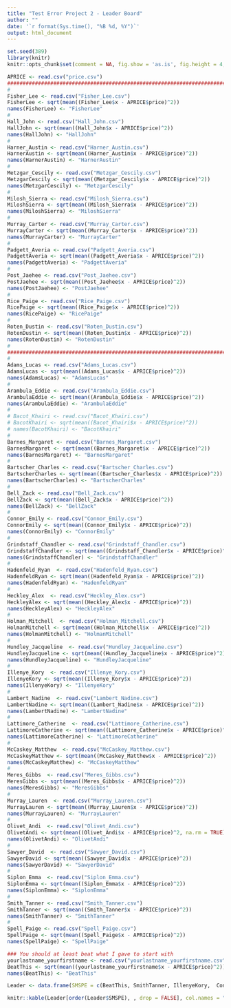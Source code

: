 ```yaml
---
title: "Test Error Project 2 - Leader Board"
author: ""
date: '`r format(Sys.time(), "%B %d, %Y")`'
output: html_document
---
```


```r
set.seed(389)
library(knitr)
knitr::opts_chunk$set(comment = NA, fig.show = 'as.is', fig.height = 4, fig.width = 4, prompt = TRUE, highlight = TRUE, tidy = FALSE, warning = FALSE, message = FALSE, tidy.opts=list(blank = TRUE, width.cutoff= 75, cache = TRUE))
```


```r
APRICE <- read.csv("price.csv")
#########################################################################
#
Fisher_Lee <- read.csv("Fisher_Lee.csv")
FisherLee <- sqrt(mean((Fisher_Lee$x - APRICE$price)^2))
names(FisherLee) <- "FisherLee"
#
Hall_John <- read.csv("Hall_John.csv")
HallJohn <- sqrt(mean((Hall_John$x - APRICE$price)^2))
names(HallJohn) <- "HallJohn"
#
Harner_Austin <- read.csv("Harner_Austin.csv")
HarnerAustin <- sqrt(mean((Harner_Austin$x - APRICE$price)^2))
names(HarnerAustin) <- "HarnerAustin"
#
Metzgar_Cescily <- read.csv("Metzgar_Cescily.csv")
MetzgarCescily <- sqrt(mean((Metzgar_Cescily$x - APRICE$price)^2))
names(MetzgarCescily) <- "MetzgarCescily"
#
Milosh_Sierra <- read.csv("Milosh_Sierra.csv")
MiloshSierra <- sqrt(mean((Milosh_Sierra$x - APRICE$price)^2))
names(MiloshSierra) <- "MiloshSierra"
#
Murray_Carter <- read.csv("Murray_Carter.csv")
MurrayCarter <- sqrt(mean((Murray_Carter$x - APRICE$price)^2))
names(MurrayCarter) <- "MurrayCarter"
#
Padgett_Averia <- read.csv("Padgett_Averia.csv")
PadgettAveria <- sqrt(mean((Padgett_Averia$x - APRICE$price)^2))
names(PadgettAveria) <- "PadgettAveria"
#
Post_Jaehee <- read.csv("Post_Jaehee.csv")
PostJaehee <- sqrt(mean((Post_Jaehee$x - APRICE$price)^2))
names(PostJaehee) <- "PostJaehee"
#
Rice_Paige <- read.csv("Rice_Paige.csv")
RicePaige <- sqrt(mean((Rice_Paige$x - APRICE$price)^2))
names(RicePaige) <- "RicePaige"
#
Roten_Dustin <- read.csv("Roten_Dustin.csv")
RotenDustin <- sqrt(mean((Roten_Dustin$x - APRICE$price)^2))
names(RotenDustin) <- "RotenDustin"
#
#########################################################################
#
Adams_Lucas <- read.csv("Adams_Lucas.csv")
AdamsLucas <- sqrt(mean((Adams_Lucas$x - APRICE$price)^2))
names(AdamsLucas) <- "AdamsLucas"
#
Arambula_Eddie <- read.csv("Arambula_Eddie.csv")
ArambulaEddie <- sqrt(mean((Arambula_Eddie$x - APRICE$price)^2))
names(ArambulaEddie) <- "ArambulaEddie"
#
# Bacot_Khairi <- read.csv("Bacot_Khairi.csv")
# BacotKhairi <- sqrt(mean((Bacot_Khairi$x - APRICE$price)^2))
# names(BacotKhairi) <- "BacotKhairi"
#
Barnes_Margaret <- read.csv("Barnes_Margaret.csv")
BarnesMargaret <- sqrt(mean((Barnes_Margaret$x - APRICE$price)^2))
names(BarnesMargaret) <- "BarnesMargaret"
#
Bartscher_Charles <- read.csv("Bartscher_Charles.csv")
BartscherCharles <- sqrt(mean((Bartscher_Charles$x - APRICE$price)^2))
names(BartscherCharles) <- "BartscherCharles"
#
Bell_Zack <- read.csv("Bell_Zack.csv")
BellZack <- sqrt(mean((Bell_Zack$x - APRICE$price)^2))
names(BellZack) <- "BellZack"
#
Connor_Emily <- read.csv("Connor_Emily.csv")
ConnorEmily <- sqrt(mean((Connor_Emily$x - APRICE$price)^2))
names(ConnorEmily) <- "ConnorEmily"
#
Grindstaff_Chandler <- read.csv("Grindstaff_Chandler.csv")
GrindstaffChandler <- sqrt(mean((Grindstaff_Chandler$x - APRICE$price)^2))
names(GrindstaffChandler) <- "GrindstaffChandler"
#
Hadenfeld_Ryan  <- read.csv("Hadenfeld_Ryan.csv")
HadenfeldRyan <- sqrt(mean((Hadenfeld_Ryan$x - APRICE$price)^2))
names(HadenfeldRyan) <- "HadenfeldRyan"
#
Heckley_Alex  <- read.csv("Heckley_Alex.csv")
HeckleyAlex <- sqrt(mean((Heckley_Alex$x - APRICE$price)^2))
names(HeckleyAlex) <- "HeckleyAlex"
#
Holman_Mitchell  <- read.csv("Holman_Mitchell.csv")
HolmanMitchell <- sqrt(mean((Holman_Mitchell$x - APRICE$price)^2))
names(HolmanMitchell) <- "HolmanMitchell"
#
Hundley_Jacqueline  <- read.csv("Hundley_Jacqueline.csv")
HundleyJacqueline <- sqrt(mean((Hundley_Jacqueline$x - APRICE$price)^2))
names(HundleyJacqueline) <- "HundleyJacqueline"
#
Illenye_Kory  <- read.csv("Illenye_Kory.csv")
IllenyeKory <- sqrt(mean((Illenye_Kory$x - APRICE$price)^2))
names(IllenyeKory) <- "IllenyeKory"
#
Lambert_Nadine  <- read.csv("Lambert_Nadine.csv")
LambertNadine <- sqrt(mean((Lambert_Nadine$x - APRICE$price)^2))
names(LambertNadine) <- "LambertNadine"
#
Lattimore_Catherine  <- read.csv("Lattimore_Catherine.csv")
LattimoreCatherine <- sqrt(mean((Lattimore_Catherine$x - APRICE$price)^2))
names(LattimoreCatherine) <- "LattimoreCatherine"
#
McCaskey_Matthew  <- read.csv("McCaskey_Matthew.csv")
McCaskeyMatthew <- sqrt(mean((McCaskey_Matthew$x - APRICE$price)^2))
names(McCaskeyMatthew) <- "McCaskeyMatthew"
#
Meres_Gibbs  <- read.csv("Meres_Gibbs.csv")
MeresGibbs <- sqrt(mean((Meres_Gibbs$x - APRICE$price)^2))
names(MeresGibbs) <- "MeresGibbs"
#
Murray_Lauren  <- read.csv("Murray_Lauren.csv")
MurrayLauren <- sqrt(mean((Murray_Lauren$x - APRICE$price)^2))
names(MurrayLauren) <- "MurrayLauren"
#
Olivet_Andi  <- read.csv("Olivet_Andi.csv")
OlivetAndi <- sqrt(mean((Olivet_Andi$x - APRICE$price)^2, na.rm = TRUE))
names(OlivetAndi) <- "OlivetAndi"
#
Sawyer_David  <- read.csv("Sawyer_David.csv")
SawyerDavid <- sqrt(mean((Sawyer_David$x - APRICE$price)^2))
names(SawyerDavid) <- "SawyerDavid"
#
Siplon_Emma  <- read.csv("Siplon_Emma.csv")
SiplonEmma <- sqrt(mean((Siplon_Emma$x - APRICE$price)^2))
names(SiplonEmma) <- "SiplonEmma"
#
Smith_Tanner <- read.csv("Smith_Tanner.csv")
SmithTanner <- sqrt(mean((Smith_Tanner$x - APRICE$price)^2))
names(SmithTanner) <- "SmithTanner"
#
Spell_Paige <- read.csv("Spell_Paige.csv")
SpellPaige <- sqrt(mean((Spell_Paige$x - APRICE$price)^2))
names(SpellPaige) <- "SpellPaige"

### You should at least beat what I gave to start with
yourlastname_yourfirstname <- read.csv("yourlastname_yourfirstname.csv")
BeatThis <- sqrt(mean((yourlastname_yourfirstname$x - APRICE$price)^2))
names(BeatThis) <- "BeatThis"
```

```r
Leader <- data.frame(SMSPE = c(BeatThis, SmithTanner, IllenyeKory,  ConnorEmily, ArambulaEddie, HundleyJacqueline, PadgettAveria, MurrayCarter, FisherLee, SpellPaige, OlivetAndi, LambertNadine, GrindstaffChandler, SawyerDavid, LattimoreCatherine, HeckleyAlex, MeresGibbs, BellZack, McCaskeyMatthew, HadenfeldRyan, AdamsLucas, HallJohn, RicePaige, PostJaehee, MetzgarCescily, HolmanMitchell, RotenDustin, SiplonEmma, MiloshSierra, MurrayLauren, BartscherCharles, BarnesMargaret, HarnerAustin))
```

```r
knitr::kable(Leader[order(Leader$SMSPE), , drop = FALSE], col.names = "$\\sqrt{MSPE}$", align = "l")
```